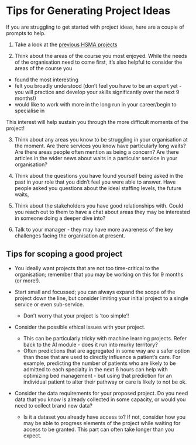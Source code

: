 # Tips for Generating Project Ideas

If you are struggling to get started with project ideas, here are a couple of prompts to help.

1. Take a look at the [previous HSMA projects](previous_projects/index.qmd)

2. Think about the areas of the course you most enjoyed. While the needs of the organisation need to come first, it's also helpful to consider the areas of the course you

- found the most interesting
- felt you broadly understood (don't feel you have to be an expert yet - you will practice and develop your skills significantly over the next 9 months!)
- would like to work with more in the long run in your career/begin to specialise in

This interest will help sustain you through the more difficult moments of the project!

3. Think about any areas you know to be struggling in your organisation at the moment. Are there services you know have particularly long waits? Are there areas people often mention as being a concern? Are there articles in the wider news about waits in a particular service in your organisation?

4. Think about the questions you have found yourself being asked in the past in your role that you didn't feel you were able to answer. Have people asked you questions about the ideal staffing levels, the future waits,

5. Think about the stakeholders you have good relationships with. Could you reach out to them to have a chat about areas they may be interested in someone doing a deeper dive into?

6. Talk to your manager - they may have more awareness of the key challenges facing the organisation at present.


## Tips for scoping a good project

- You ideally want projects that are not too time-critical to the organisation; remember that you may be working on this for 9 months (or more!).

- Start small and focussed; you can always expand the scope of the project down the line, but consider limiting your initial project to a single service or even sub-service.
    - Don't worry that your project is 'too simple'!

- Consider the possible ethical issues with your project.
    - This can be particularly tricky with machine learning projects. Refer back to the AI module - does it run into murky territory?
    - Often predictions that are aggregated in some way are a safer option than those that are used to directly influence a patient's care. For example, predicting the number of patients who are likely to be admitted to each specialty in the next 6 hours can help with optimizing bed management - but using that prediction for an individual patient to alter their pathway or care is likely to not be ok.

- Consider the data requirements for your proposed project. Do you need data that you know is already collected in some capacity, or would you need to collect brand new data?
    - Is it a dataset you already have access to? If not, consider how you may be able to progress elements of the project while waiting for access to be granted. This part can often take longer than you expect.
